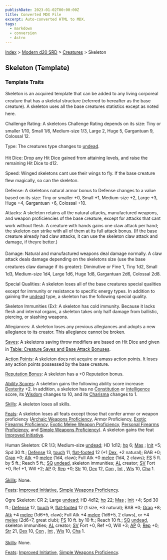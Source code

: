 ```yaml
---
publishDate: 2023-01-02T00:00:00Z
title: Converted MDX File
excerpt: Auto-converted HTML to MDX.
tags:
  - markdown
  - conversion
  - Astro
---
```


[Index](-index) > [Modern d20 SRD](modern-d20-srd-index) > [Creatures](modern-d20-srd-creatures-index) > Skeleton

## Skeleton (Template)

### Template Traits

Skeleton is an acquired template that can be added to any living corporeal creature that has a skeletal structure (referred to hereafter as the base creature). A skeleton uses all the base creatures statistics except as noted here.

Challenge Rating: A skeletons Challenge Rating depends on its size: Tiny or smaller 1/10, Small 1/6, Medium-size 1/3, Large 2, Huge 5, Gargantuan 9, Colossal 12.

Type: The creatures type changes to [undead](modern-d20-srd-creature-types-undead).

Hit Dice: Drop any Hit Dice gained from attaining levels, and raise the remaining Hit Dice to d12.

Speed: Winged skeletons cant use their wings to fly. If the base creature flew magically, so can the skeleton.

Defense: A skeletons natural armor bonus to Defense changes to a value based on its size: Tiny or smaller +0, Small +1, Medium-size +2, Large +3, Huge +4, Gargantuan +6, Colossal +10.

Attacks: A skeleton retains all the natural attacks, manufactured weapons, and weapon proficiencies of the base creature, except for attacks that cant work without flesh. A creature with hands gains one claw attack per hand; the skeleton can strike with all of them at its full attack bonus. (If the base creature already had claw attacks, it can use the skeleton claw attack and damage, if theyre better.)

Damage: Natural and manufactured weapons deal damage normally. A claw attack deals damage depending on the skeletons size (use the base creatures claw damage if its greater): Diminutive or Fine 1, Tiny 1d2, Small 1d3, Medium-size 1d4, Large 1d6, Huge 1d8, Gargantuan 2d6, Colossal 2d8.

Special Qualities: A skeleton loses all of the base creatures special qualities except for immunity or resistance to specific energy types. In addition to gaining the [undead](modern-d20-srd-creature-types-undead) type, a skeleton has the following special quality.

Skeleton Immunities (Ex): A skeleton has cold immunity. Because it lacks flesh and internal organs, a skeleton takes only half damage from ballistic, piercing, or slashing weapons.

Allegiances: A skeleton loses any previous allegiances and adopts a new allegiance to its creator. This allegiance cannot be broken.

[Saves](modern-d20-srd-basics-saving-throws): A skeletons saving throw modifiers are based on Hit Dice and given in [Table:
Creature Saves and Base Attack Bonuses](modern-d20-srd-creatures-creature-overview).

[Action Points](modern-d20-srd-basics-action-points): A skeleton does not acquire or amass action points. It loses any action points possessed by the base creature.

[Reputation Bonus](modern-d20-srd-reputation-index): A skeleton has a +0 Reputation bonus.

[Ability Scores](modern-d20-srd-basics-ability-scores): A skeleton gains the following ability score increase: [Dexterity](modern-d20-srd-basics-ability-scores) +2. In addition, a skeleton has no [Constitution](modern-d20-srd-basics-ability-scores) or [Intelligence](modern-d20-srd-basics-ability-scores) score, its [Wisdom](modern-d20-srd-basics-ability-scores) changes to 10, and its [Charisma](modern-d20-srd-basics-ability-scores) changes to 1.

[Skills](modern-d20-srd-skills-index): A skeleton loses all skills.

[Feats](modern-d20-srd-feats-index): A skeleton loses all feats except those that confer armor or weapon proficiency ([Archaic
Weapons Proficiency](modern-d20-srd-feats-archaic-weapons-proficiency), Armor Proficiency, [Exotic
Firearms Proficiency](modern-d20-srd-feats-exotic-firearms-proficiency), [Exotic
Melee Weapon Proficiency](modern-d20-srd-feats-exotic-melee-weapons-proficiency), [Personal Firearms Proficiency](modern-d20-srd-feats-personal-firearms-proficiency), and [Simple Weapons Proficiency](modern-d20-srd-feats-simple-weapons-proficiency)). A skeleton gains the feat [Improved Initiative](modern-d20-srd-feats-improved-initiative).

Human Skeleton: CR 1/3; Medium-size [undead](modern-d20-srd-creature-types-undead); HD 1d12; [hp](modern-d20-srd-combat-hit-points) 6; [Mas](modern-d20-srd-creatures-creature-overview) ; [Init](modern-d20-srd-combat-initiative) +5; Spd 30 ft.; [Defense](modern-d20-srd-combat-defense) 13, [touch](modern-d20-srd-combat-attack-actions) 11, [flat-footed](modern-d20-srd-combat-surprise) 12 (+1 [Dex](modern-d20-srd-basics-ability-scores), +2 natural); BAB +0; [Grap](modern-d20-srd-combat-grapple) +0; [Atk](modern-d20-srd-combat-attack-roll) +0 [melee](modern-d20-srd-combat-attack-roll) (1d4, claw); Full Atk +0 [melee](modern-d20-srd-combat-attack-roll) (1d4, 2 claws); [FS](modern-d20-srd-creatures-creature-overview) 5 ft. by 5 ft.; Reach 5 ft.; [SQ](modern-d20-srd-creatures-creature-overview) [undead](modern-d20-srd-creature-types-undead), skeleton immunities; [AL](modern-d20-srd-basics-allegiances) creator; [SV](modern-d20-srd-basics-saving-throws) Fort +0, Ref +1, Will +2; [AP](modern-d20-srd-creatures-creature-overview) 0; [Rep](modern-d20-srd-creatures-creature-overview) +0; [Str](modern-d20-srd-basics-ability-scores) 10, [Dex](modern-d20-srd-basics-ability-scores) 12, [Con](modern-d20-srd-basics-ability-scores) , [Int](modern-d20-srd-basics-ability-scores) , [Wis](modern-d20-srd-basics-ability-scores) 10, [Cha](modern-d20-srd-basics-ability-scores) 1.

[Skills](modern-d20-srd-skills-index): None.

[Feats](modern-d20-srd-feats-index): [Improved Initiative](modern-d20-srd-feats-improved-initiative), [Simple Weapons Proficiency](modern-d20-srd-feats-simple-weapons-proficiency).

Ogre Skeleton: CR 2; Large [undead](modern-d20-srd-creature-types-undead); HD 4d12; [hp](modern-d20-srd-combat-hit-points) 22; [Mas](modern-d20-srd-creatures-creature-overview) ; [Init](modern-d20-srd-combat-initiative) +4; Spd 30 ft.; [Defense](modern-d20-srd-combat-defense) 12, [touch](modern-d20-srd-combat-attack-actions) 9, [flat-footed](modern-d20-srd-combat-surprise) 12 (1 size, +3 natural); BAB +0; [Grap](modern-d20-srd-combat-grapple) +8; [Atk](modern-d20-srd-combat-attack-roll) +4 [melee](modern-d20-srd-combat-attack-roll) (1d6+5, claw); Full Atk +4 [melee](modern-d20-srd-combat-attack-roll) (1d6+5, 2 claws), or +4 [melee](modern-d20-srd-combat-attack-roll) (2d6+7, great club); [FS](modern-d20-srd-creatures-creature-overview) 10 ft. by 10 ft.; Reach 10 ft.; [SQ](modern-d20-srd-creatures-creature-overview) [undead](modern-d20-srd-creature-types-undead), skeleton immunities; [AL](modern-d20-srd-basics-allegiances) creator; [SV](modern-d20-srd-basics-saving-throws) Fort +0, Ref +0, Will +3; [AP](modern-d20-srd-creatures-creature-overview) 0; [Rep](modern-d20-srd-creatures-creature-overview) +0; [Str](modern-d20-srd-basics-ability-scores) 21, [Dex](modern-d20-srd-basics-ability-scores) 10, [Con](modern-d20-srd-basics-ability-scores) , [Int](modern-d20-srd-basics-ability-scores) , [Wis](modern-d20-srd-basics-ability-scores) 10, [Cha](modern-d20-srd-basics-ability-scores) 1.

[Skills](modern-d20-srd-skills-index): None.

[Feats](modern-d20-srd-feats-index): [Improved Initiative](modern-d20-srd-feats-improved-initiative), [Simple Weapons Proficiency](modern-d20-srd-feats-simple-weapons-proficiency).

